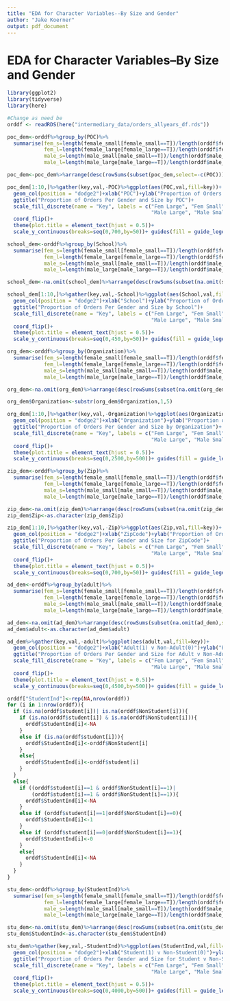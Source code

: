 ```yaml
---
title: "EDA for Character Variables--By Size and Gender"
author: "Jake Koerner"
output: pdf_document
---
```


# EDA for Character Variables--By Size and Gender

```r
library(ggplot2)
library(tidyverse)
library(here)

#Change as need be
orddf <- readRDS(here("intermediary_data/orders_allyears_df.rds"))
```

<!-- \textbf{Proportion of Orders for Gender, Size by POC:} -->

```r
poc_dem<-orddf%>%group_by(POC)%>%
  summarise(fem_s=length(female_small[female_small==T])/length(orddf$female_small[orddf$female_small==T]),
            fem_l=length(female_large[female_large==T])/length(orddf$female_large[orddf$female_large==T]),
            male_s=length(male_small[male_small==T])/length(orddf$male_small[orddf$male_small==T]),
            male_l=length(male_large[male_large==T])/length(orddf$male_large[orddf$male_large==T]))

poc_dem<-poc_dem%>%arrange(desc(rowSums(subset(poc_dem,select=-c(POC)))))

poc_dem[1:10,]%>%gather(key,val,-POC)%>%ggplot(aes(POC,val,fill=key))+
  geom_col(position = "dodge2")+xlab("POC")+ylab("Proportion of Orders per Size, Gender")+
  ggtitle("Proportion of Orders Per Gender and Size by POC")+
  scale_fill_discrete(name = "Key", labels = c("Fem Large", "Fem Small", 
                                               "Male Large", "Male Small"))+
  coord_flip()+
  theme(plot.title = element_text(hjust = 0.5))+
  scale_y_continuous(breaks=seq(0,700,by=50))+ guides(fill = guide_legend(reverse=T))
```



<!-- \textbf{Proportion of Orders for Gender, Size by School:} -->

```r
school_dem<-orddf%>%group_by(School)%>%
  summarise(fem_s=length(female_small[female_small==T])/length(orddf$female_small[orddf$female_small==T]),
            fem_l=length(female_large[female_large==T])/length(orddf$female_large[orddf$female_large==T]),
            male_s=length(male_small[male_small==T])/length(orddf$male_small[orddf$male_small==T]),
            male_l=length(male_large[male_large==T])/length(orddf$male_large[orddf$male_large==T]))

school_dem<-na.omit(school_dem)%>%arrange(desc(rowSums(subset(na.omit(school_dem),select=-c(School)))))

school_dem[1:10,]%>%gather(key,val,-School)%>%ggplot(aes(School,val,fill=key))+
  geom_col(position = "dodge2")+xlab("School")+ylab("Proportion of Orders per Size, Gender")+
  ggtitle("Proportion of Orders Per Gender and Size by School")+
  scale_fill_discrete(name = "Key", labels = c("Fem Large", "Fem Small", 
                                               "Male Large", "Male Small"))+
  coord_flip()+
  theme(plot.title = element_text(hjust = 0.5))+
  scale_y_continuous(breaks=seq(0,450,by=50))+ guides(fill = guide_legend(reverse=T))
```



<!-- \textbf{Proportion of Orders for Gender, Size by Organization:} -->

```r
org_dem<-orddf%>%group_by(Organization)%>%
  summarise(fem_s=length(female_small[female_small==T])/length(orddf$female_small[orddf$female_small==T]),
            fem_l=length(female_large[female_large==T])/length(orddf$female_large[orddf$female_large==T]),
            male_s=length(male_small[male_small==T])/length(orddf$male_small[orddf$male_small==T]),
            male_l=length(male_large[male_large==T])/length(orddf$male_large[orddf$male_large==T]))

org_dem<-na.omit(org_dem)%>%arrange(desc(rowSums(subset(na.omit(org_dem),select=-c(Organization)))))

org_dem$Organization<-substr(org_dem$Organization,1,5)

org_dem[1:10,]%>%gather(key,val,-Organization)%>%ggplot(aes(Organization,val,fill=key))+
  geom_col(position = "dodge2")+xlab("Organization")+ylab("Proportion of Orders per Size, Gender")+
  ggtitle("Proportion of Orders Per Gender and Size by Organization")+
  scale_fill_discrete(name = "Key", labels = c("Fem Large", "Fem Small", 
                                               "Male Large", "Male Small"))+
  coord_flip()+
  theme(plot.title = element_text(hjust = 0.5))+
  scale_y_continuous(breaks=seq(0,2500,by=500))+ guides(fill = guide_legend(reverse=T))
```



<!-- \textbf{Proportion of Orders for Gender, Size by ZipCode:} -->

```r
zip_dem<-orddf%>%group_by(Zip)%>%
  summarise(fem_s=length(female_small[female_small==T])/length(orddf$female_small[orddf$female_small==T]),
            fem_l=length(female_large[female_large==T])/length(orddf$female_large[orddf$female_large==T]),
            male_s=length(male_small[male_small==T])/length(orddf$male_small[orddf$male_small==T]),
            male_l=length(male_large[male_large==T])/length(orddf$male_large[orddf$male_large==T]))

zip_dem<-na.omit(zip_dem)%>%arrange(desc(rowSums(subset(na.omit(zip_dem),select=-c(Zip)))))
zip_dem$Zip<-as.character(zip_dem$Zip)

zip_dem[1:10,]%>%gather(key,val,-Zip)%>%ggplot(aes(Zip,val,fill=key))+
  geom_col(position = "dodge2")+xlab("ZipCode")+ylab("Proportion of Orders per Size, Gender")+
  ggtitle("Proportion of Orders Per Gender and Size for ZipCode")+
  scale_fill_discrete(name = "Key", labels = c("Fem Large", "Fem Small", 
                                               "Male Large", "Male Small"))+
  coord_flip()+
  theme(plot.title = element_text(hjust = 0.5))+
  scale_y_continuous(breaks=seq(0,700,by=50))+ guides(fill = guide_legend(reverse=T))
```



<!-- \textbf{Proportion of Orders for Gender, Size by Adult v Non-Adult:} -->

```r
ad_dem<-orddf%>%group_by(adult)%>%
  summarise(fem_s=length(female_small[female_small==T])/length(orddf$female_small[orddf$female_small==T]),
            fem_l=length(female_large[female_large==T])/length(orddf$female_large[orddf$female_large==T]),
            male_s=length(male_small[male_small==T])/length(orddf$male_small[orddf$male_small==T]),
            male_l=length(male_large[male_large==T])/length(orddf$male_large[orddf$male_large==T]))

ad_dem<-na.omit(ad_dem)%>%arrange(desc(rowSums(subset(na.omit(ad_dem),select=-c(adult)))))
ad_dem$adult<-as.character(ad_dem$adult)

ad_dem%>%gather(key,val,-adult)%>%ggplot(aes(adult,val,fill=key))+
  geom_col(position = "dodge2")+xlab("Adult(1) v Non-Adult(0)")+ylab("Proportion of Orders per Size, Gender")+
  ggtitle("Proportion of Orders Per Gender and Size for Adult v Non-Adult")+
  scale_fill_discrete(name = "Key", labels = c("Fem Large", "Fem Small", 
                                               "Male Large", "Male Small"))+
  coord_flip()+
  theme(plot.title = element_text(hjust = 0.5))+
  scale_y_continuous(breaks=seq(0,4500,by=500))+ guides(fill = guide_legend(reverse=T))
```



<!-- \textbf{Proportion of Orders for Gender, Size by Student v Non-Student:} -->

```r
orddf["StudentInd"]<-rep(NA,nrow(orddf))
for (i in 1:nrow(orddf)){
  if (is.na(orddf$student[i])| is.na(orddf$NonStudent[i])){
    if (is.na(orddf$student[i]) & is.na(orddf$NonStudent[i])){
      orddf$StudentInd[i]<-NA
    }
    else if (is.na(orddf$student[i])){
      orddf$StudentInd[i]<-orddf$NonStudent[i]
    }
    else{
      orddf$StudentInd[i]<-orddf$student[i]
    }
  }
  else{
    if ((orddf$student[i]==1 & orddf$NonStudent[i]==1)| 
        (orddf$student[i]==1 & orddf$NonStudent[i]==1)){
      orddf$StudentInd[i]<-NA
    }
    else if (orddf$student[i]==1|orddf$NonStudent[i]==0){
      orddf$StudentInd[i]<-1
    }
    else if (orddf$student[i]==0|orddf$NonStudent[i]==1){
      orddf$StudentInd[i]<-0
    }
    else{
      orddf$StudentInd[i]<-NA
    }
  }
}

stu_dem<-orddf%>%group_by(StudentInd)%>%
  summarise(fem_s=length(female_small[female_small==T])/length(orddf$female_small[orddf$female_small==T]),
            fem_l=length(female_large[female_large==T])/length(orddf$female_large[orddf$female_large==T]),
            male_s=length(male_small[male_small==T])/length(orddf$male_small[orddf$male_small==T]),
            male_l=length(male_large[male_large==T])/length(orddf$male_large[orddf$male_large==T]))

stu_dem<-na.omit(stu_dem)%>%arrange(desc(rowSums(subset(na.omit(stu_dem),select=-c(StudentInd)))))
stu_dem$StudentInd<-as.character(stu_dem$StudentInd)

stu_dem%>%gather(key,val,-StudentInd)%>%ggplot(aes(StudentInd,val,fill=key))+
  geom_col(position = "dodge2")+xlab("Student(1) v Non-Student(0)")+ylab("Proportion of Orders per Size, Gender")+
  ggtitle("Proportion of Orders Per Gender and Size for Student v Non-Student")+
  scale_fill_discrete(name = "Key", labels = c("Fem Large", "Fem Small", 
                                               "Male Large", "Male Small"))+
  coord_flip()+
  theme(plot.title = element_text(hjust = 0.5))+
  scale_y_continuous(breaks=seq(0,4000,by=500))+ guides(fill = guide_legend(reverse=T))
```